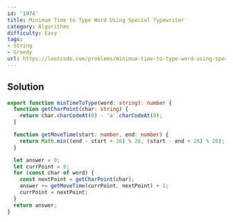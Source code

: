 ```yaml
---
id: '1974'
title: Minimum Time to Type Word Using Special Typewriter
category: Algorithms
difficulty: Easy
tags:
- String
- Greedy
url: https://leetcode.com/problems/minimum-time-to-type-word-using-special-typewriter
---
```


## Solution

```typescript filename="solution.ts" copy
export function minTimeToType(word: string): number {
  function getCharPoint(char: string) {
    return char.charCodeAt(0) - 'a'.charCodeAt(0);
  }

  function getMoveTime(start: number, end: number) {
    return Math.min((end - start + 26) % 26, (start - end + 26) % 26);
  }

  let answer = 0;
  let currPoint = 0;
  for (const char of word) {
    const nextPoint = getCharPoint(char);
    answer += getMoveTime(currPoint, nextPoint) + 1;
    currPoint = nextPoint;
  }
  return answer;
}
```

